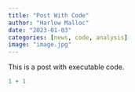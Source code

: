```yaml
---
title: "Post With Code"
author: "Harlow Malloc"
date: "2023-01-03"
categories: [news, code, analysis]
image: "image.jpg"
---
```


This is a post with executable code.

```r
1 + 1
```
